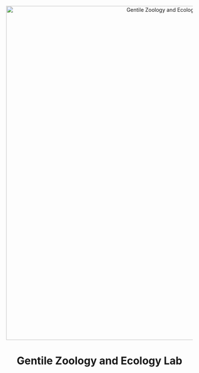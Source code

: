 <center><a><img src="images/logo.png" alt="Gentile Zoology and Ecology Lab - Logo" width="900px"/ 
style="margin-top: 3.5em"></a></center>

<center><h1>Gentile Zoology and Ecology Lab</h1></center>
<br>


